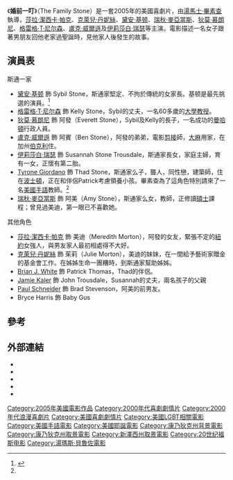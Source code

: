 {{noteTA
|T=zh-hk:婚前一叮; zh-tw:婆家就是你家; zh-cn:斯通家族;
|G1=Show
|1=zh-hk:婚前一叮; zh-tw:婆家就是你家; zh-cn:斯通家族;}}
{{Infobox film
| name           = 婚前一叮
| tw_name = 婆家就是你家
| hk_name = 婚前一叮
| cn_name = 斯通家族
| original_name = The Family Stone
| image          = The Family Stone Poster.jpg
| caption        = 戲院海報
| border         = yes
| director       = {{link-en|湯馬士·畢素查|Thomas Bezucha}}
| producer       = [[Michael_London|Michael London]]
| writer         = Thomas Bezucha
| starring       = [[克萊兒·丹妮絲|克萊兒·丹妮絲]]<br>[[黛安·基顿|黛安·基顿]]<br>[[瑞秋·麥亞當斯|瑞秋·麥亞當斯]]<br>[[狄莫·慕朗尼|狄莫·慕朗尼]]<br>{{link-en|格雷格·T·尼尔森|Craig T. Nelson}}<br>[[莎拉·潔西卡·帕克|莎拉·潔西卡·帕克]]<br>[[盧克·威爾遜|盧克·威爾遜]]<br>[[Tyrone_Giordano|Tyrone Giordano]]<br>[[Brian_J._White|Brian J. White]]<br>{{link-en|伊莉莎白·瑞瑟|Elizabeth Reaser}}
| music          = [[迈克·吉亚奇诺|迈克·吉亚奇诺]]
| cinematography = Jonathan Brown
| editing        = [[Jeffrey_Ford_(film_editor)|Jeffrey Ford]]
| distributor    = [[二十世紀福斯|二十世紀福斯]]
| released       = {{Film date|2005|12|16}}
| runtime        = 104分鐘
| country        = 美國
| language       = 英語
| budget         = $1千8百萬<ref name="BoxOfficeMojo">[http://www.boxofficemojo.com/movies/?id=familystone.htm The Family Stone (2005)] {{Wayback|url=http://www.boxofficemojo.com/movies/?id=familystone.htm |date=20190708191003 }}. ''[[Box_Office_Mojo|Box Office Mojo]]''. Retrieved 2010-12-05.</ref>
| gross          = $92,283,851<ref name="BoxOfficeMojo" />
}}
《'''婚前一叮'''》（The Family Stone）是一套2005年的美國喜劇片，由[[湯馬士·畢素查|湯馬士·畢素查]]執導，[[莎拉·潔西卡·帕克|莎拉·潔西卡·帕克]]、[[克萊兒·丹妮絲|克萊兒·丹妮絲]]、[[黛安·基顿|黛安·基顿]]、[[瑞秋·麥亞當斯|瑞秋·麥亞當斯]]、[[狄莫·慕朗尼|狄莫·慕朗尼]]、[[格雷格·T·尼尔森|格雷格·T·尼尔森]]、[[盧克·威爾遜|盧克·威爾遜]]及[[伊莉莎白·瑞瑟|伊莉莎白·瑞瑟]]等主演。電影描述一名女子跟著男朋友回他老家過聖誕時，見他家人後發生的故事。

==演員表==
; 斯通一家
* [[黛安·基顿|黛安·基顿]] 飾 Sybil Stone，斯通家堅定、不拘於傳統的女家長。基顿是最先挑選的演員。<ref name="pronotes">{{cite web|url=http://hollywoodjesus.com/movie/family_stone/notes.pdf|work=HollywoodJesus.com|title=''The Family Stone'' Production Notes|accessdate=2011-02-10|deadurl=yes|archiveurl=https://web.archive.org/web/20100911062450/http://hollywoodjesus.com/movie/family_stone/notes.pdf|archivedate=2010-09-11}}</ref>
* [[格雷格·T·尼尔森|格雷格·T·尼尔森]] 飾 Kelly Stone，Sybil的丈夫，一名60多歲的[[大學教授|大學教授]]。
* [[狄莫·慕朗尼|狄莫·慕朗尼]] 飾 阿發（Everett Stone），Sybil及Kelly的長子，一名成功的[[曼哈頓|曼哈頓]]行政人員。
* [[盧克·威爾遜|盧克·威爾遜]] 飾 阿賓（Ben Stone），阿發的弟弟，電影[[剪接|剪接]]師，[[大麻|大麻]]用家，在加州[[伯克利|伯克利]]住。
* [[伊莉莎白·瑞瑟|伊莉莎白·瑞瑟]] 飾 Susannah Stone Trousdale，斯通家長女，家庭主婦，育有一女，正懷有第二胎。
* [[Tyrone_Giordano|Tyrone Giordano]] 飾 Thad Stone，斯通家么子，聾人，同性戀，建築師，住在[[波士頓|波士頓]]，正在和伴侶Patrick考慮領養小孩。畢素查為了這角色特別請來了一名[[美國手語|美國手語]]教師。<ref name="pronotes"/>
* [[瑞秋·麥亞當斯|瑞秋·麥亞當斯]] 飾 阿美（Amy Stone），斯通家么女，教師，正修讀[[碩士|碩士]]課程；曾見過美迪，第一眼已不喜歡她。

;其他角色
* [[莎拉·潔西卡·帕克|莎拉·潔西卡·帕克]] 飾 美迪（Meredith Morton），阿發的女友，緊張不定的[[紐約|紐約]]女強人，與男友家人最初相處得不大好。
* [[克萊兒·丹妮絲|克萊兒·丹妮絲]] 飾 茱莉（Julie Morton），美迪的妹妹，在一間給予藝術家贈金的基金會工作。在姊姊生命一團糟時，到斯通家幫助姊姊。
* [[Brian_J._White|Brian J. White]] 飾 Patrick Thomas，Thad的伴侶。
* [[Jamie_Kaler|Jamie Kaler]] 飾 John Trousdale，Susannah的丈夫，兩名孩子的父親
* [[Paul_Schneider_(actor)|Paul Schneider]] 飾 Brad Stevenson，阿美的前男友。
* Bryce Harris 飾 Baby Gus

==參考==
{{reflist}}

==外部連結==
* {{IMDb title|0356680}}
* {{allrovi movie|323039}}
* {{mojo title|familystone}}
* {{rotten-tomatoes|family_stone}}
* {{Metacritic film|the-family-stone}}

{{Thomas Bezucha}}
{{DEFAULTSORT:Family Stone, The}}
[[Category:2005年美國電影作品|Category:2005年美國電影作品]]
[[Category:2000年代喜劇劇情片|Category:2000年代喜劇劇情片]]
[[Category:2000年代浪漫喜劇片|Category:2000年代浪漫喜劇片]]
[[Category:美國喜劇劇情片|Category:美國喜劇劇情片]]
[[Category:美國LGBT相關電影|Category:美國LGBT相關電影]]
[[Category:美國手語電影|Category:美國手語電影]]
[[Category:美國耶誕電影|Category:美國耶誕電影]]
[[Category:康乃狄克州背景電影|Category:康乃狄克州背景電影]]
[[Category:康乃狄克州取景電影|Category:康乃狄克州取景電影]]
[[Category:新澤西州取景電影|Category:新澤西州取景電影]]
[[Category:20世纪福斯电影|Category:20世纪福斯电影]]
[[Category:湯瑪斯·貝魯佐電影|Category:湯瑪斯·貝魯佐電影]]